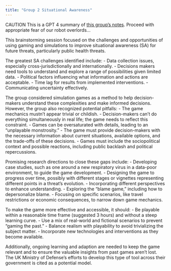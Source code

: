 ```yaml
---
title: "Group 2 Situational Awareness"
---
```


[CAUTION]{.red} This is a GPT 4 summary of [this group's notes](https://docs.google.com/document/d/1fOsiveDh_Tpcart2ikfYW5hp_h5WGVzifnPvjxsXVtk/edit#heading=h.3ch971jfdrn9).  Proceed with appropriate fear of our robot overlords...

This brainstorming session focused on the challenges and opportunities of using gaming and simulations to improve situational awareness (SA) for future threats, particularly public health threats. 

The greatest SA challenges identified include:
- Data collection issues, especially cross-jurisdictionally and internationally.
- Decisions makers need tools to understand and explore a range of possibilities given limited data.
- Political factors influencing what information and actions are acceptable.
- Time lag for results from implemented interventions.
- Communicating uncertainty effectively.

The group considered simulation games as a method to help decision-makers understand these complexities and make informed decisions. However, the group also recognized potential pitfalls:
- The game mechanics mustn't appear trivial or childish.
- Decision-makers can't do everything simultaneously in real life; the game needs to reflect this constraint.
- Games can be oversaturated with details, leading to an "unplayable monstrosity."
- The game must provide decision-makers with the necessary information about current situations, available options, and the trade-offs of these decisions.
- Games must include the sociopolitical context and possible reactions, including public backlash and political repercussions.

Promising research directions to close these gaps include:
- Developing case studies, such as one around a new respiratory virus in a data-poor environment, to guide the game development.
- Designing the game to progress over time, possibly with different stages or vignettes representing different points in a threat's evolution.
- Incorporating different perspectives to enhance understanding.
- Exploring the "blame game," including how to depersonalize blame.
- Focusing on specific scenarios, like travel restrictions or economic consequences, to narrow down game mechanics.

To make the game more effective and accessible, it should:
- Be playable within a reasonable time frame (suggested 3 hours) and without a steep learning curve.
- Use a mix of real-world and fictional scenarios to prevent "gaming the past."
- Balance realism with playability to avoid trivializing the subject matter.
- Incorporate new technologies and interventions as they become available.

Additionally, ongoing learning and adaption are needed to keep the game relevant and to ensure the valuable insights from past games aren't lost. The UK Ministry of Defense's efforts to develop this type of tool across their government is cited as a potential model.